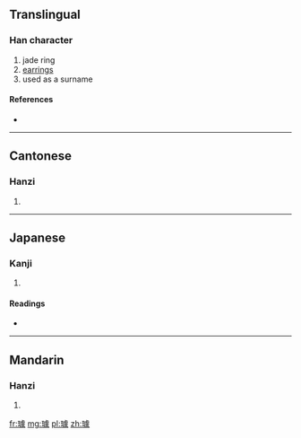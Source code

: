==Translingual==

===Han character===
{{Han char|rn=96|rad=玉|as=13|sn=17|four=1113<sub>2</sub>|canj=一土卜心人 (MGYPO)}}

# jade ring
# [[earrings]]
# used as a surname

====References====
* {{Han ref|kx=0743.010|dkj=21271|dj=1152.020|hdz=21139.170|uh=74A9|ud=29865|bh=C0F3|bd=49395}}

----

==Cantonese==

===Hanzi===
{{yue-hanzi|jyut=|y=keui4}}

# {{defn|lang=yue|sort=玉13}}

----

==Japanese==

===Kanji===
{{ja-kanji|grade=|rs=玉13}}

# {{defn|lang=ja|sort=玉13}}

====Readings====
* {{ja-readings|on=[[きょ]] (kyo), [[ご]] (go)|kun=|nanori=}}

----

==Mandarin==

===Hanzi===
{{cmn-hanzi|pin=[[qú]] ([[qu2]])|wg=ch'ü<sup>2</sup>}}

# {{defn|lang=cmn|sort=玉13}}

[[fr:璩]]
[[mg:璩]]
[[pl:璩]]
[[zh:璩]]